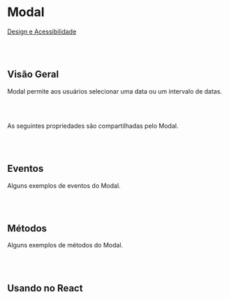 
# Modal

[Design e Acessibilidade](https://www.figma.com/design/2bBnJVKkG09JPWCFBIcD1y/%5BDS%5D-Components?m=auto&node-id=2361-143299&t=TyXNmrAZbhl7DmWw-1)

<br></br>

## Visão Geral

Modal permite aos usuários selecionar uma data ou um intervalo de datas.

<Canvas of={ModalStories.Properties}></Canvas>

<Meta isTemplate />

<br></br>

As seguintes propriedades são compartilhadas pelo Modal.

<Controls />

<br></br>

## Eventos

Alguns exemplos de eventos do Modal.

<Source of={ModalStories.Events} />

<br></br>

## Métodos

Alguns exemplos de métodos do Modal.

<Source of={ModalStories.Methods} />

<br></br>

## Usando no React

<Source of={ModalStories.FrameworkReact} />
